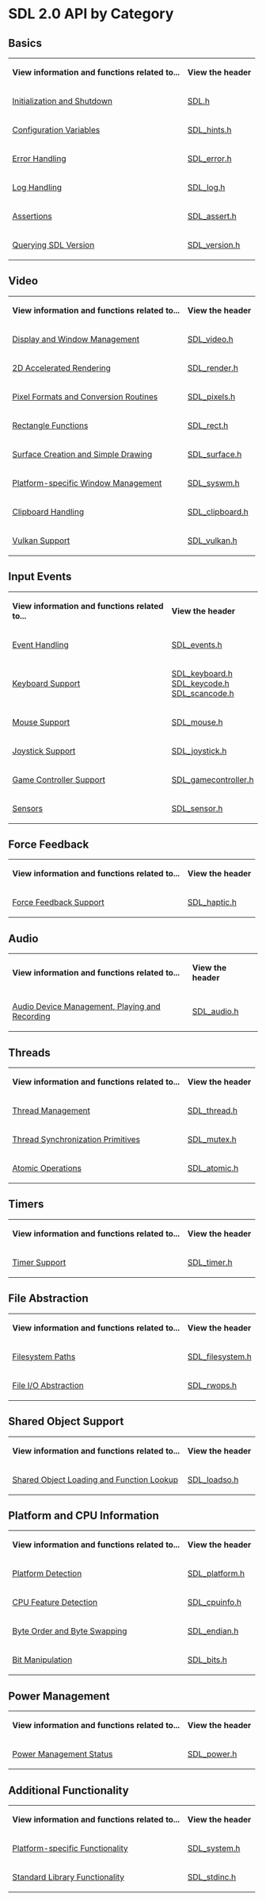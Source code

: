 
= SDL 2.0 API by Category =

== Basics ==

{|
|'''View information and functions related to...'''
|'''View the header'''
|-
|[[CategoryInit|Initialization and Shutdown]] 
|[http://hg.libsdl.org/SDL/file/default/include/SDL.h SDL.h]
|-
|[[CategoryHints|Configuration Variables]]
|[http://hg.libsdl.org/SDL/file/default/include/SDL_hints.h SDL_hints.h]
|-
|[[CategoryError|Error Handling]] 
|[http://hg.libsdl.org/SDL/file/default/include/SDL_error.h SDL_error.h]
|-
|[[CategoryLog|Log Handling]] 
|[http://hg.libsdl.org/SDL/file/default/include/SDL_log.h SDL_log.h] 
|-
|[[CategoryAssertions|Assertions]]
|[http://hg.libsdl.org/SDL/file/default/include/SDL_assert.h SDL_assert.h]
|-
|[[CategoryVersion|Querying SDL Version]] 
|[http://hg.libsdl.org/SDL/file/default/include/SDL_version.h SDL_version.h] 
|}



== Video ==

{|
|'''View information and functions related to...'''
|'''View the header'''
|-
|[[CategoryVideo|Display and Window Management]] 
|[http://hg.libsdl.org/SDL/file/default/include/SDL_video.h SDL_video.h] 
|-
|[[CategoryRender|2D Accelerated Rendering]] 
|[http://hg.libsdl.org/SDL/file/default/include/SDL_render.h SDL_render.h] 
|-
|[[CategoryPixels|Pixel Formats and Conversion Routines]] 
|[http://hg.libsdl.org/SDL/file/default/include/SDL_pixels.h SDL_pixels.h] 
|-
|[[CategoryRect|Rectangle Functions]] 
|[http://hg.libsdl.org/SDL/file/default/include/SDL_rect.h SDL_rect.h] 
|-
|[[CategorySurface|Surface Creation and Simple Drawing]] 
|[http://hg.libsdl.org/SDL/file/default/include/SDL_surface.h SDL_surface.h] 
|-
|[[CategorySWM|Platform-specific Window Management]] 
|[http://hg.libsdl.org/SDL/file/default/include/SDL_syswm.h SDL_syswm.h] 
|-
|[[CategoryClipboard|Clipboard Handling]]
|[http://hg.libsdl.org/SDL/file/default/include/SDL_clipboard.h SDL_clipboard.h]
|-
|[[CategoryVulkan|Vulkan Support]]
|[http://hg.libsdl.org/SDL/file/default/include/SDL_vulkan.h SDL_vulkan.h]
|}


== Input Events ==

{|
|'''View information and functions related to...'''
|'''View the header'''
|-
|[[CategoryEvents|Event Handling]] 
|[http://hg.libsdl.org/SDL/file/default/include/SDL_events.h SDL_events.h] 
|-
|[[CategoryKeyboard|Keyboard Support]] 
|[http://hg.libsdl.org/SDL/file/default/include/SDL_keyboard.h SDL_keyboard.h]<br/>[http://hg.libsdl.org/SDL/file/default/include/SDL_keycode.h SDL_keycode.h]<br/>[http://hg.libsdl.org/SDL/file/default/include/SDL_scancode.h SDL_scancode.h]
|-
|[[CategoryMouse|Mouse Support]] 
|[http://hg.libsdl.org/SDL/file/default/include/SDL_mouse.h SDL_mouse.h] 
|-
|[[CategoryJoystick|Joystick Support]] 
|[http://hg.libsdl.org/SDL/file/default/include/SDL_joystick.h SDL_joystick.h] 
|-
|[[CategoryGameController|Game Controller Support]] 
|[http://hg.libsdl.org/SDL/file/default/include/SDL_gamecontroller.h SDL_gamecontroller.h] 
|-
|[[CategorySensor|Sensors]] 
|[http://hg.libsdl.org/SDL/file/default/include/SDL_sensor.h SDL_sensor.h] 
|}


== Force Feedback ==

{|
|'''View information and functions related to...'''
|'''View the header'''
|-
|[[CategoryForceFeedback|Force Feedback Support]] 
|[http://hg.libsdl.org/SDL/file/default/include/SDL_haptic.h SDL_haptic.h] 
|}


== Audio ==

{|
|'''View information and functions related to...'''
|'''View the header'''
|-
|[[CategoryAudio|Audio Device Management, Playing and Recording]] 
|[http://hg.libsdl.org/SDL/file/default/include/SDL_audio.h SDL_audio.h] 
|}


== Threads ==

{|
|'''View information and functions related to...'''
|'''View the header'''
|-
|[[CategoryThread|Thread Management]] 
|[http://hg.libsdl.org/SDL/file/default/include/SDL_thread.h SDL_thread.h] 
|-
|[[CategoryMutex|Thread Synchronization Primitives]] 
|[http://hg.libsdl.org/SDL/file/default/include/SDL_mutex.h SDL_mutex.h] 
|-
|[[CategoryAtomic|Atomic Operations]] 
|[http://hg.libsdl.org/SDL/file/default/include/SDL_atomic.h SDL_atomic.h] 
|}


== Timers ==

{|
|'''View information and functions related to...'''
|'''View the header'''
|-
|[[CategoryTimer|Timer Support]] 
|[http://hg.libsdl.org/SDL/file/default/include/SDL_timer.h SDL_timer.h] 
|}


== File Abstraction ==

{|
|'''View information and functions related to...'''
|'''View the header'''
|-
|[[CategoryFilesystem|Filesystem Paths]] 
|[http://hg.libsdl.org/SDL/file/default/include/SDL_filesystem.h SDL_filesystem.h] 
|-
|[[CategoryIO|File I/O Abstraction]] 
|[http://hg.libsdl.org/SDL/file/default/include/SDL_rwops.h SDL_rwops.h] 
|}


== Shared Object Support ==

{|
|'''View information and functions related to...'''
|'''View the header'''
|-
|[[CategorySharedObject|Shared Object Loading and Function Lookup]] 
|[http://hg.libsdl.org/SDL/file/default/include/SDL_loadso.h SDL_loadso.h] 
|}


== Platform and CPU Information ==

{|
|'''View information and functions related to...'''
|'''View the header'''
|-
|[[CategoryPlatform|Platform Detection]] 
|[http://hg.libsdl.org/SDL/file/default/include/SDL_platform.h SDL_platform.h] 
|-
|[[CategoryCPU|CPU Feature Detection]] 
|[http://hg.libsdl.org/SDL/file/default/include/SDL_cpuinfo.h SDL_cpuinfo.h] 
|-
|[[CategoryEndian|Byte Order and Byte Swapping]] 
|[http://hg.libsdl.org/SDL/file/default/include/SDL_endian.h SDL_endian.h] 
|-
|[[CategoryBits|Bit Manipulation]] 
|[http://hg.libsdl.org/SDL/file/default/include/SDL_bits.h SDL_bits.h] 
|}


== Power Management ==

{|
|'''View information and functions related to...'''
|'''View the header'''
|-
|[[CategoryPower|Power Management Status]] 
|[http://hg.libsdl.org/SDL/file/default/include/SDL_power.h SDL_power.h] 
|}


== Additional Functionality ==

{|
|'''View information and functions related to...'''
|'''View the header'''
|-
|[[CategorySystem|Platform-specific Functionality]] 
|[http://hg.libsdl.org/SDL/file/default/include/SDL_system.h SDL_system.h] 
|-
|[[CategoryStandard|Standard Library Functionality]] 
|[http://hg.libsdl.org/SDL/file/default/include/SDL_stdinc.h SDL_stdinc.h]
|}
